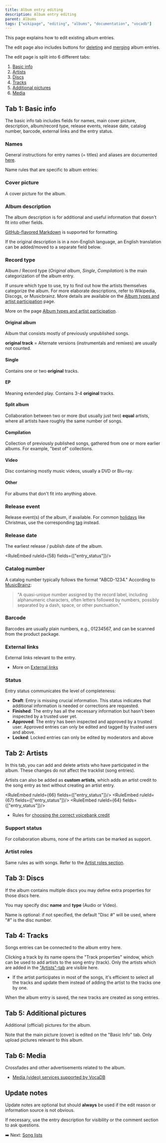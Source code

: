 ---
title: Album entry editing
description: Album entry editing
parent: Albums
tags: ["wikipage", "editing", "albums", "documentation", "vocadb"]
---


<Navigation />

This page explains how to edit existing album entries.

The edit page also includes buttons for [deleting](/docs/content-removal-guidelines) and [merging](/docs/merging-entries) album entries.

The edit page is split into 6 different tabs:

1) [Basic info](/docs/album-entry-editing#tab-1-basic-info)
2) [Artists](/docs/album-entry-editing#tab-2-artists)
3) [Discs](/docs/album-entry-editing#tab-3-discs)
4) [Tracks](/docs/album-entry-editing#tab-4-tracks)
5) [Additional pictures](/docs/album-entry-editing#tab-5-additional-pictures)
6) [Media](/docs/album-entry-editing#tab-6-media)

## Tab 1: Basic info

The basic info tab includes fields for names, main cover picture, description, album/record type, release events, release date, catalog number, barcode, external links and the entry status.

### Names

General instructions for entry names (= titles) and aliases are documented [here](/docs/entry-names-and-aliases).

Name rules that are specific to album entries:

<RuleEmbed ruleId={53} />
<RuleEmbed ruleId={54} />

### Cover picture

A cover picture for the album.

<RuleEmbed ruleId={55} />
<RuleEmbed ruleId={56} />

### Album description

The album description is for additional and useful information that doesn't fit into other fields.

[GitHub-flavored Markdown](https://docs.github.com/en/get-started/writing-on-github) is supported for formatting.

<RuleEmbed ruleId={23} />

If the original description is in a non-English language, an English translation can be added/moved to a separate field below.

### Record type

Album / Record type (*Original album*, *Single*, *Compilation*) is the main categorization of the album entry. 

If unsure which type to use, try to find out how the artists themselves categorize the album. For more elaborate descriptions, refer to Wikipedia, Discogs, or Musicbrainz. More details are available on the [Album types and artist participation](/docs/album-types-and-artist-participation) page.

More on the page [Album types and artist participation](/docs/album-types-and-artist-participation).

#### Original album

Album that consists mostly of previously unpublished songs.

**original track** = Alternate versions (instrumentals and remixes) are usually not counted.

#### Single

Contains one or two **original** tracks.

#### EP

Meaning extended play. Contains 3-4 **original** tracks.

#### Split album

Collaboration between two or more (but usually just two) **equal** artists, where all artists have roughly the same number of songs.

#### Compilation

Collection of previously published songs, gathered from one or more earlier albums. For example, "best of" collections.

#### Video

Disc containing mostly music videos, usually a DVD or Blu-ray.

#### Other

For albums that don't fit into anything above.

### Release event

Release event(s) of the album, if available. For common [holidays](https://vocadb.net/T/6682/holiday) like Christmas, use the corresponding [tag](https://vocadb.net/T/64/christmas) instead.

<RuleEmbed ruleId={98} />

### Release date

The earliest release / publish date of the album.

<RuleEmbed ruleId={58} fields={["entry_status"]}/>

### Catalog number

A catalog number typically follows the format "ABCD-1234." According to [MusicBrainz](https://musicbrainz.org/doc/Release/Catalog_Number):
> "A quasi-unique number assigned by the record label, including alphanumeric characters, often letters followed by numbers, possibly separated by a dash, space, or other punctuation."

### Barcode

Barcodes are usually plain numbers, e.g., 01234567, and can be scanned from the product package.

### External links

External links relevant to the entry. 

<RuleEmbed ruleId={20} />
<RuleEmbed ruleId={17} />
<RuleEmbed ruleId={16} />
<RuleEmbed ruleId={19} />

- More on [External links](/docs/external-links)

### Status

Entry status communicates the level of completeness:

- **Draft**: Entry is missing crucial information. This status indicates that additional information is needed or corrections are requested.
- **Finished**: The entry has all the necessary information but hasn't been inspected by a trusted user yet.
- **Approved**: The entry has been inspected and approved by a trusted user. Approved entries can only be edited and tagged by trusted users and above.
- **Locked**: Locked entries can only be edited by moderators and above

## Tab 2: Artists

In this tab, you can add and delete artists who have participated in the album. These changes do not affect the tracklist (song entries).

Artists can also be added as **custom artists**, which adds an artist credit to the song entry as text without creating an artist entry.

<RuleEmbed ruleId={66} fields={["entry_status"]}/>
<RuleEmbed ruleId={67} fields={["entry_status"]}/>
<RuleEmbed ruleId={64} fields={["entry_status"]}/>

- Rules for [choosing the correct voicebank credit](/docs/choosing-the-correct-voicebank-credit)

### Support status

<RuleEmbed ruleId={62} />

For collaboration albums, none of the artists can be marked as support.

### Artist roles

Same rules as with songs. Refer to the [Artist roles section](/docs/song-entry-editing#Artist-roles).

## Tab 3: Discs

If the album contains multiple discs you may define extra properties for those discs here. 

You may specify disc **name** and **type** (Audio or Video). 

Name is optional: if not specified, the default "Disc #" will be used, where "#" is the disc number.

## Tab 4: Tracks

<RuleEmbed ruleId={50} />

Songs entries can be connected to the album entry here.

Clicking a track by its name opens the "Track properties" window, which can be used to add artists to the song entry (track). Only the artists which are added in the ["Artists"-tab](/docs/album-entry-editing#tab-Artists) are visible here.

- If the artist participates in most of the songs, it's efficient to select all the tracks and update them instead of adding the artist to the tracks one by one.

<RuleEmbed ruleId={57} />

When the album entry is saved, the new tracks are created as song entries.

## Tab 5: Additional pictures

Additional (official) pictures for the album. 

Note that the main picture (cover) is edited on the "Basic Info" tab. Only upload pictures relevant to this album.

## Tab 6: Media

Crossfades and other advertisements related to the album.

- [Media (video) services supported by VocaDB](/docs/supported-streaming-services)

## Update notes

Update notes are optional but should **always** be used if the edit reason or information source is not obvious.

If necessary, use the entry description for visibility or the comment section to ask questions.

<RuleEmbed ruleId={1} />

➡️ Next: [Song lists](/docs/song-lists)